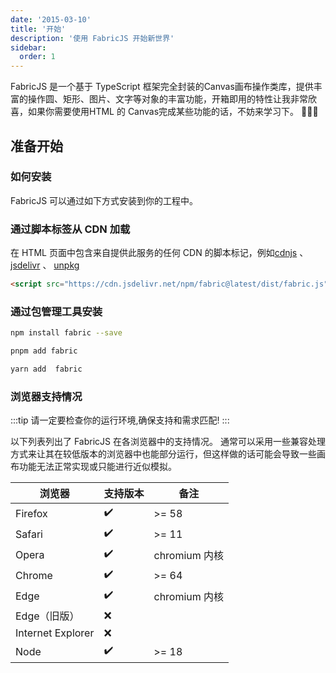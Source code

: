 ```yaml
---
date: '2015-03-10'
title: '开始'
description: '使用 FabricJS 开始新世界'
sidebar:
  order: 1  
---
```


FabricJS 是一个基于 TypeScript 框架完全封装的Canvas画布操作类库，提供丰富的操作圆、矩形、图片、文字等对象的丰富功能，开箱即用的特性让我非常欣喜，如果你需要使用HTML 的 Canvas完成某些功能的话，不妨来学习下。
💯💯💯
## 准备开始

### 如何安装

FabricJS 可以通过如下方式安装到你的工程中。

### 通过脚本标签从 CDN 加载

在 HTML 页面中包含来自提供此服务的任何 CDN 的脚本标记，例如[cdnjs](https://cdnjs.com/libraries/fabric.js) 、 [jsdelivr](https://www.jsdelivr.com/package/npm/fabric.js) 、 [unpkg](https://unpkg.com/fabric@latest/dist/fabric.js)

```html
<script src="https://cdn.jsdelivr.net/npm/fabric@latest/dist/fabric.js"></script>
```

### 通过包管理工具安装

<Tabs syncKey="pkg">
<TabItem label="npm">

```sh
npm install fabric --save
```

</TabItem>
<TabItem label="pnpm">

```sh
pnpm add fabric
```

</TabItem>
<TabItem label="Yarn">

```sh
yarn add  fabric
```

</TabItem>
</Tabs>

### 浏览器支持情况
:::tip
请一定要检查你的运行环境,确保支持和需求匹配!
:::

以下列表列出了 FabricJS 在各浏览器中的支持情况。
通常可以采用一些兼容处理方式来让其在较低版本的浏览器中也能部分运行，但这样做的话可能会导致一些画布功能无法正常实现或只能进行近似模拟。

| 浏览器            | 支持版本 | 备注           |
| ----------------- | -------- | ------------- |
| Firefox           | ✔️       | >= 58         |
| Safari            | ✔️       | >= 11         |
| Opera             | ✔️       | chromium 内核 |
| Chrome            | ✔️       | >= 64         |
| Edge              | ✔️       | chromium 内核 |
| Edge（旧版）       | ❌       |               |
| Internet Explorer | ❌       |               |
| Node              | ✔️       | >= 18         |
